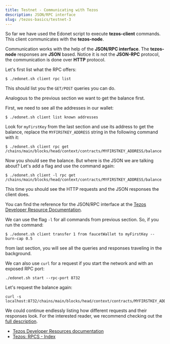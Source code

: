 ```yaml
---
title: Testnet - Communicating with Tezos
description: JSON/RPC interface
slug: /tezos-basics/testnet-3
---
```



So far we have used the Edonet script to execute **tezos-client** commands. This client communicates with the **tezos-node**.

Communication works with the help of the **JSON/RPC interface**. The **tezos-node** responses are **JSON** based. Notice it is not the **JSON-RPC** protocol, the communication is done over **HTTP** protocol.

Let's first list what the RPC offers:

```
$ ./edonet.sh client rpc list
```

This should list you the `GET/POST` queries you can do. 

Analogous to the previous section we want to get the balance first.

First, we need to see all the addresses in our wallet:

```
$ ./edonet.sh client list known addresses
```

Look for `myFirstKey` from the last section and use its address to get the balance, replace the `MYFIRSTKEY_ADDRESS` string in the following command with it:

```
$ ./edonet.sh client rpc get /chains/main/blocks/head/context/contracts/MYFIRSTKEY_ADDRESS/balance
```

Now you should see the balance. But where is the JSON we are talking about? Let's add a flag and use the command again:

```
$ ./edonet.sh client -l rpc get /chains/main/blocks/head/context/contracts/MYFIRSTKEY_ADDRESS/balance
```

This time you should see the HTTP requests and the JSON responses the client does. 

<HighlightBox type="tip">

You can find the reference for the JSON/RPC interface at the [Tezos Developer Resource Documentation](https://tezos.gitlab.io/api/rpc.html).

</HighlightBox>

We can use the flag `-l` for all commands from previous section. So, if you run the command:

```
$ ./edonet.sh client transfer 1 from faucetWallet to myFirstKey --burn-cap 0.5
```

from last section, you will see all the queries and responses traveling in the background. 

We can also use `curl` for a request 
if you start the network and with an exposed RPC port:

```
./edonet.sh start --rpc-port 8732
```

Let's request the balance again:

```
curl -s localhost:8732/chains/main/blocks/head/context/contracts/MYFIRSTKEY_ADDRESS/balance
```

<HighlightBox type="tip">

We could continue endlessly listing how different requests and their responses look. For the interested reader, we recommend checking out the [full description](https://tezos.gitlab.io/007/rpc.html).

</HighlightBox>

<HighlightBox type="reading">

* [Tezos Developer Resources documentation](https://tezos.gitlab.io/008/rpc.html)
* [Tezos: RPCS - Index](https://tezos.gitlab.io/007/rpc.html)

</HighlightBox>
